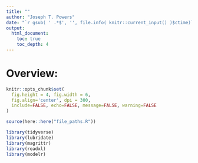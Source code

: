 ```yaml
---
title: ""
author: "Joseph T. Powers"
date: "`r gsub( ' .*$', '', file.info( knitr::current_input() )$ctime)`"
output: 
  html_document:
    toc: true
    toc_depth: 4
---
```


# Overview: 

```r
knitr::opts_chunk$set(
  fig.height = 4, fig.width = 6,
  fig.align='center', dpi = 300, 
  include=FALSE, echo=FALSE, message=FALSE, warning=FALSE
)
```

```r
source(here::here("file_paths.R"))

library(tidyverse) 
library(lubridate)
library(magrittr) 
library(readxl) 
library(modelr)
```

